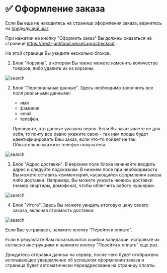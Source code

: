 # ✅ Оформление заказа

Если Вы еще не находитесь на странице оформления заказа, вернитесь на  [предыдущий шаг](addToCart)  

При нажатии на кнопку "Оформить заказ" Вы должны оказаться на странице https://next-junkfood.vercel.app/checkout .

На этой странице Вы увидите несколько блоков. 

1. Блок "Корзина", в котором Вы также можете изменить количество товаров, либо удалить их из корзины: 

![search](/images/check_cart.png)

2. Блок "Персональные данные". Здесь необходимо заполнить все поля реальными данными: 
    - имя
    - фамилия
    - email
    - телефон. 

    Проверьте, что данные указаны верно.
    Если Вы заказываете не для себя, то почту все равно укажите свою - 
    так нам проще будет идентифицировать Ваш заказ, если что-то пойдет не так. 
    Обязательно укажите телефон получателя. 
    

![search](/images/check-pers2.png)

3. Блок "Адрес доставки".
В верхнем поле блока начинайте вводить адрес и следуйте подсказкам. 
В нижнем поле при необходимости Вы можете оставить комментарий, касающийся оформления заказа либо доставки. 
Например, Вы можете указать нюансы доставки (номер квартиры, домофона), чтобы облегчить работу курьерам.

![search](/images/address.png)

4. Блок "Итого". Здесь Вы можете увидеть итоговую цену своего заказа, включая стоимость доставки: 

![search](/images/total.png)

Если Вас устраивает, нажмите кнопку "Перейти к оплате".

Если в результате Вам показываются ошибки валидации, исправьте их согласно инструкциям и нажмите кнопку "Перейти к оплате" еще раз.

Дождитесь отправки данных на сервер, после чего будет отображено всплывающее уведомление об успешном оформлении заказа и страница будет автоматически переадресована на страницу оплаты.  